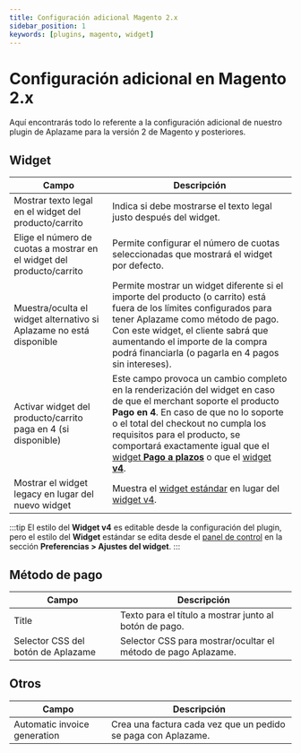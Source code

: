```yaml
---
title: Configuración adicional Magento 2.x
sidebar_position: 1
keywords: [plugins, magento, widget]
---
```

# Configuración adicional en Magento 2.x
Aquí encontrarás todo lo referente a la configuración adicional de nuestro plugin de Aplazame para la versión 2 de Magento y posteriores.

## Widget

Campo | Descripción
----- | -----------
Mostrar texto legal en el widget del producto/carrito | Indica si debe mostrarse el texto legal justo después del widget.
Elige el número de cuotas a mostrar en el widget del producto/carrito | Permite configurar el número de cuotas seleccionadas que mostrará el widget por defecto.
Muestra/oculta el widget alternativo si Aplazame no está disponible | Permite mostrar un widget diferente si el importe del producto (o carrito) está fuera de los límites configurados para tener Aplazame como método de pago. Con este widget, el cliente sabrá que aumentando el importe de la compra podrá financiarla (o pagarla en 4 pagos sin intereses).
Activar widget del producto/carrito paga en 4 (si disponible) | Este campo provoca un cambio completo en la renderización del widget en caso de que el merchant soporte el producto **Pago en 4**. En caso de que no lo soporte o el total del checkout no cumpla los requisitos para el producto, se comportará exactamente igual que el [widget **Pago a plazos**](../../../api/widget/installment-payment#simulación) o que el [widget **v4**](../../../api/widget/widget-v4).
Mostrar el widget legacy en lugar del nuevo widget | Muestra el [widget estándar](../../../api/widget/installment-payment#simulación) en lugar del [widget v4](../../../api/widget/widget-v4).
:::tip
  El estilo del  **Widget v4** es editable desde la configuración del plugin, pero el estilo del **Widget** estándar se edita desde el [panel de control](https://vendors.aplazame.com/) en la sección **Preferencias > Ajustes del widget**.
:::

## Método de pago

Campo | Descripción
----- | -----------
Title | Texto para el título a mostrar junto al botón de pago.
Selector CSS del botón de Aplazame | Selector CSS para mostrar/ocultar el método de pago Aplazame.

## Otros

Campo | Descripción
----- | -----------
Automatic invoice generation | Crea una factura cada vez que un pedido se paga con Aplazame.
